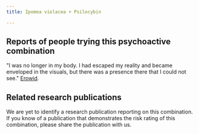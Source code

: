 ---
title: Ipomea violacea + Psilocybin

---

## Reports of people trying this psychoactive combination

"I was no longer in my body. I had escaped my reality and became enveloped in the visuals, but there was a presence there that I could not see." [Erowid](https://erowid.org/experiences/exp.php?ID=71885).


## Related research publications

We are yet to identify a research publication reporting on this combination. If you know of a publication that demonstrates the risk rating of this combination, please share the publication with us.



